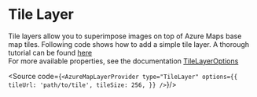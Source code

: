 

<Meta title="Tile Layer"/>

# Tile Layer

Tile layers allow you to superimpose images on top of Azure Maps base map tiles.
Following code shows how to add a simple tile layer. A thorough tutorial can be found [here](https://learn.microsoft.com/en-us/azure/azure-maps/map-add-tile-layer)<br/>
For more available properties, see the documentation [TileLayerOptions](https://learn.microsoft.com/en-us/javascript/api/azure-maps-control/atlas.tilelayeroptions?view=azure-maps-typescript-latest)

<TileLayer/>

<Source code={`
<AzureMapLayerProvider
    type="TileLayer"
    options={{
        tileUrl: 'path/to/tile',
        tileSize: 256,
    }}
/>
`}/>